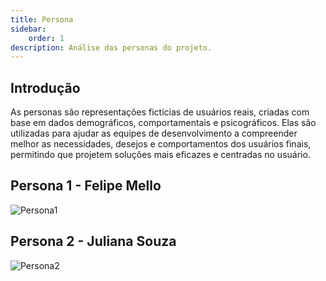 ```yaml
---
title: Persona
sidebar:
    order: 1
description: Análise das personas do projeto.
---
```


## Introdução

As personas são representações fictícias de usuários reais, criadas com base em dados demográficos, comportamentais e psicográficos. Elas são utilizadas para ajudar as equipes de desenvolvimento a compreender melhor as necessidades, desejos e comportamentos dos usuários finais, permitindo que projetem soluções mais eficazes e centradas no usuário.   

## Persona 1 - Felipe Mello

![Persona1](../../../../assets/Persona1.png)

## Persona 2 - Juliana Souza

![Persona2](../../../../assets/Persona2.png)
